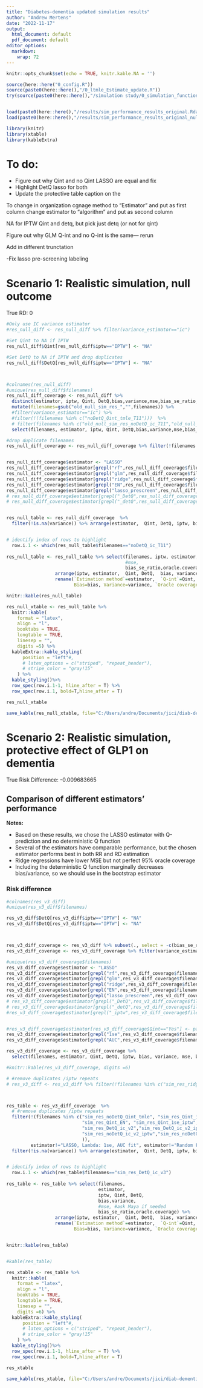 ```yaml
---
title: "Diabetes-dementia updated simulation results"
author: "Andrew Mertens"
date: "2022-11-17"
output:
  html_document: default
  pdf_document: default
editor_options:
  markdown:
    wrap: 72
---
```


```r
knitr::opts_chunk$set(echo = TRUE, knitr.kable.NA = '')

source(here::here("0_config.R"))
source(paste0(here::here(),"/0_ltmle_Estimate_update.R"))
try(source(paste0(here::here(),"/simulation study/0_simulation_functions.R")))


load(paste0(here::here(),"/results/sim_performance_results_original.Rdata"))
load(paste0(here::here(),"/results/sim_performance_results_original_null.Rdata"))

library(knitr)
library(xtable)
library(kableExtra)

```


# To do:

  - Figure out why Qint and no Qint LASSO are equal and fix
  - Highlight DetQ lasso for both
  - Update the protective table caption on the



To change in organization
cgnage method to "Estimator" and put as first column
change estimator to "algorithm" and put as second column

NA for IPTW Qint and detq, but pick just detq (or not for qint)

Figure out why GLM Q-int and no Q-int is the same--- rerun

Add in different trunctation

-Fix lasso pre-screening labeling

# Scenario 1: Realistic simulation, null outcome

True RD: 0

```r

#Only use IC variance estimator
#res_null_diff <- res_null_diff %>% filter(variance_estimator=="ic")

#Set Qint to NA if IPTW
res_null_diff$Qint[res_null_diff$iptw=="IPTW"] <- "NA"

#Set DetQ to NA if IPTW and drop duplicates
res_null_diff$DetQ[res_null_diff$iptw=="IPTW"] <- "NA"



#colnames(res_null_diff)
#unique(res_null_diff$filenames)
res_null_diff_coverage <- res_null_diff %>% 
  distinct(estimator, iptw, Qint, DetQ,bias,variance,mse,bias_se_ratio,o.coverage, .keep_all = TRUE) %>%
  mutate(filenames=gsub("old_null_sim_res_","",filenames)) %>%
  #filter(variance_estimator=="ic") %>%
  #filter(!(filenames %in% c("noDetQ_Qint_tmle_T11")))  %>%
  # filter(filenames %in% c("old_null_sim_res_noDetQ_ic_T11","old_null_sim_res_noDetQ_Qint_ic_T11","old_null_sim_res_ic_glm_T11","old_null_sim_res_noDetQ_ic_glm_T11","old_null_sim_res_Qint_noDetQ_glm_tmle_T11")) %>%
  select(filenames, estimator, iptw, Qint, DetQ,bias,variance,mse,bias_se_ratio,o.coverage, ) %>% rename(oracle.coverage=o.coverage)

#drop duplicate filenames
res_null_diff_coverage <- res_null_diff_coverage %>% filter(!filenames %in% c("noDetQ_ic_T11","noDetQ_ic_glm_T11_iptw","noDetQ_tmle_T11_iptw","noDetQ_Qint_ic_T11_iptw","noDetQ_Qint_tmle_T11"))


res_null_diff_coverage$estimator <- "LASSO"
res_null_diff_coverage$estimator[grepl("rf",res_null_diff_coverage$filenames)] <- "Random Forest"
res_null_diff_coverage$estimator[grepl("glm",res_null_diff_coverage$filenames)] <- "GLM"
res_null_diff_coverage$estimator[grepl("ridge",res_null_diff_coverage$filenames)] <- "Ridge"
res_null_diff_coverage$estimator[grepl("EN",res_null_diff_coverage$filenames)] <- "Elastic Net"
res_null_diff_coverage$estimator[grepl("lasso_prescreen",res_null_diff_coverage$filenames)] <- "GLM, LASSO prescreen"
# res_null_diff_coverage$estimator[grepl("_DetQ",res_null_diff_coverage$filenames)] <- paste0(res_null_diff_coverage$estimator[grepl("_DetQ",res_null_diff_coverage$filenames)],", Det-Q")
# res_null_diff_coverage$estimator[grepl("_detQ",res_null_diff_coverage$filenames)] <- paste0(res_null_diff_coverage$estimator[grepl("_detQ",res_null_diff_coverage$filenames)],", Det-Q")


res_null_table <- res_null_diff_coverage  %>%
  filter(!is.na(variance)) %>% arrange(estimator,  Qint, DetQ, iptw, bias, variance) 


# identify index of rows to highlight
  row.i.1 <- which(res_null_table$filenames=="noDetQ_ic_T11")
  
res_null_table <- res_null_table %>% select(filenames, iptw, estimator, Qint, DetQ,bias,variance,
                                            #mse,
                                            bias_se_ratio,oracle.coverage) %>%
                  arrange(iptw, estimator,  Qint, DetQ,  bias, variance) %>%
                  rename(`Estimation method`=estimator,  `Q-int`=Qint, `Det. Q`=DetQ, Estimator=iptw, `Bias/SE`=bias_se_ratio,
                         Bias=bias, Variance=variance, `Oracle coverage`=oracle.coverage)

knitr::kable(res_null_table)

res_null_xtable <- res_null_table %>% 
  knitr::kable(
    format = "latex",
    align = "l",
    booktabs = TRUE,
    longtable = TRUE,
    linesep = "",  
    digits =5) %>%
  kableExtra::kable_styling(
      position = "left"#,
      # latex_options = c("striped", "repeat_header"),
      # stripe_color = "gray!15"
    ) %>%
  kable_styling()%>%
  row_spec(row.i.1-1, hline_after = T) %>%
  row_spec(row.i.1, bold=T,hline_after = T)

res_null_xtable

save_kable(res_null_xtable, file="C:/Users/andre/Documents/jici/diab-dementia-server-code/tables/null_sim_results_table.tex",float = FALSE)


```

  



# Scenario 2: Realistic simulation, protective effect of GLP1 on dementia 


True Risk Difference: -0.009683665


## Comparison of different estimators' performance

**Notes:**
  
  * Based on these results, we chose the LASSO estimator with Q-prediction and no deterministic Q function
  * Several of the estimators have comparable performance, but the chosen estimator performs best in both RR and RD estimation
  * Ridge regressions have lower MSE but not perfect 95% oracle coverage
  * Including the deterministic Q function marginally decreases bias/variance, so we should use in the bootstrap estimator
 

### Risk difference

```r

#colnames(res_v3_diff)
#unique(res_v3_diff$filenames)

res_v3_diff$DetQ[res_v3_diff$iptw=="IPTW"] <- "NA"
res_v3_diff$DetQ[res_v3_diff$iptw=="IPTW"] <- "NA"



res_v3_diff_coverage <- res_v3_diff %>% subset(., select = -c(bias_se_ratio_emp, power, censoring_in_data, mean_ci_width, simulated_data))
res_v3_diff_coverage <- res_v3_diff_coverage %>% filter(variance_estimator=="ic" | is.na(variance_estimator), !is.na(bias))

#unique(res_v3_diff_coverage$filenames)
res_v3_diff_coverage$estimator <- "LASSO"
res_v3_diff_coverage$estimator[grepl("rf",res_v3_diff_coverage$filenames)] <- "Random Forest"
res_v3_diff_coverage$estimator[grepl("glm",res_v3_diff_coverage$filenames)] <- "GLM"
res_v3_diff_coverage$estimator[grepl("ridge",res_v3_diff_coverage$filenames)] <- "Ridge"
res_v3_diff_coverage$estimator[grepl("EN",res_v3_diff_coverage$filenames)] <- "Elastic Net"
res_v3_diff_coverage$estimator[grepl("lasso_prescreen",res_v3_diff_coverage$filenames)] <- "GLM, LASSO prescreen"
# res_v3_diff_coverage$estimator[grepl("_DetQ",res_v3_diff_coverage$filenames)] <- paste0(res_v3_diff_coverage$estimator[grepl("_DetQ",res_v3_diff_coverage$filenames)],", Det-Q")
# res_v3_diff_coverage$estimator[grepl("_detQ",res_v3_diff_coverage$filenames)] <- paste0(res_v3_diff_coverage$estimator[grepl("_detQ",res_v3_diff_coverage$filenames)],", Det-Q")
#res_v3_diff_coverage$estimator[grepl("_iptw",res_v3_diff_coverage$filenames)] <- paste0(res_v3_diff_coverage$estimator[grepl("_iptw",res_v3_diff_coverage$filenames)],", IPTW")


#res_v3_diff_coverage$estimator[res_v3_diff_coverage$Qint=="Yes"] <- paste0(res_v3_diff_coverage$estimator[res_v3_diff_coverage$Qint=="Yes"],", Q-intercept")
res_v3_diff_coverage$estimator[grepl("1se",res_v3_diff_coverage$filenames)] <- paste0(res_v3_diff_coverage$estimator[grepl("1se",res_v3_diff_coverage$filenames)],", Lambda: 1se")
res_v3_diff_coverage$estimator[grepl("AUC",res_v3_diff_coverage$filenames)] <- paste0(res_v3_diff_coverage$estimator[grepl("AUC",res_v3_diff_coverage$filenames)],", AUC fit")

res_v3_diff_coverage <- res_v3_diff_coverage %>% 
  select(filenames, estimator, Qint, DetQ, iptw, bias, variance, mse, bias_se_ratio, o.coverage, filenames) %>% arrange(o.coverage)  %>% rename(oracle.coverage=o.coverage) %>% distinct()

#knitr::kable(res_v3_diff_coverage, digits =6)

# #remove duplicates /iptw repeats
# res_v3_diff <- res_v3_diff %>% filter(!filenames %in% c("sim_res_ridge_ic_v3_iptw","sim_res_ridge","sim_res_Qint_ic","sim_res_Qint_ic_v3_iptw",                                                    "sim_res_DetQ__ridge_ic_v3_iptw","sim_res_ridge_ic_v3","sim_res_DetQ_ic_v3_iptw","sim_res_ic"))



res_table <- res_v3_diff_coverage  %>%
  # #remove duplicates /iptw repeats
  filter(!(filenames %in% c("sim_res_noDetQ_Qint_tmle", "sim_res_Qint_ic_iptw","sim_res_Qint_AUC_iptw", "sim_res_ridge_AUC_iptw",
                            "sim_res_Qint_EN", "sim_res_Qint_1se_iptw",
                            "sim_res_DetQ_ic_v2","sim_res_DetQ_ic_v2_iptw", "sim_res_Qint_EN_iptw",
                            "sim_res_noDetQ_ic_v2_iptw","sim_res_noDetQ_Qint_ic_iptw"
                            )),
         estimator!="LASSO, Lambda: 1se, AUC fit", estimator!="Random Forest") %>%
  filter(!is.na(variance)) %>% arrange(estimator,  Qint, DetQ, iptw, bias, variance) 


# identify index of rows to highlight
  row.i.1 <- which(res_table$filenames=="sim_res_DetQ_ic_v3")
  
res_table <- res_table %>% select(filenames, 
                                  estimator,
                                  iptw, Qint, DetQ,
                                  bias,variance,
                                  #mse, #ask Maya if needed
                                  bias_se_ratio,oracle.coverage) %>%
                  arrange(iptw, estimator,  Qint, DetQ,  bias, variance) %>%
                  rename(`Estimation method`=estimator,  `Q-int`=Qint, `Det. Q`=DetQ, Estimator=iptw, `Bias/SE`=bias_se_ratio,
                         Bias=bias, Variance=variance, `Oracle coverage`=oracle.coverage)


knitr::kable(res_table)


#kable(res_table)

res_xtable <- res_table %>%
  knitr::kable(
    format = "latex",
    align = "l",
    booktabs = TRUE,
    longtable = TRUE,
    linesep = "",
    digits =6) %>%
  kableExtra::kable_styling(
      position = "left"#,
      # latex_options = c("striped", "repeat_header"),
      # stripe_color = "gray!15"
    ) %>%
  kable_styling()%>%
  row_spec(row.i.1-1, hline_after = T) %>%
  row_spec(row.i.1, bold=T,hline_after = T)

res_xtable

save_kable(res_xtable, file="C:/Users/andre/Documents/jici/diab-dementia-server-code/tables/sim_results_table.tex",float = FALSE)


```




